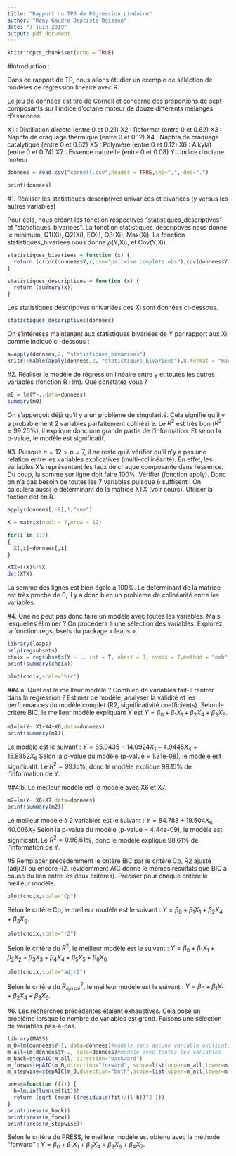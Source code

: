 ```yaml
---
title: "Rapport du TP3 de Régression Linéaire"
author: "Rémy Gaudré Baptiste Boisson"
date: "7 juin 2019"
output: pdf_document
---
```


```r
knitr::opts_chunk$set(echo = TRUE)
```

#Introduction :

Dans ce rapport de TP, nous allons étudier un exemple de séléction de modèles de régression linéaire avec R.

Le jeu de données est tiré de Cornell et concerne des proportions de sept composants sur l'indice d'octane moteur de douze différents mélanges d'essences.

X1 : Distillation directe (entre 0 et 0.21)
X2 : Reformat (entre 0 et 0.62)
X3 : Naphta de craquage thermique (entre 0 et 0.12)
X4 : Naphta de craquage catalytique (entre 0 et 0.62)
X5 : Polymère (entre 0 et 0.12)
X6 : Alkylat (entre 0 et 0.74)
X7 : Essence naturelle (entre 0 et 0.08)
Y : Indice d'octane moteur


```r
donnees = read.csv("cornell.csv",header = TRUE,sep=",", dec=".")

print(donnees)
```


#1. 
Réaliser les statistiques descriptives univariées et bivariées (y versus les autres variables)\newline

Pour cela, nous créont les fonction respectives "statistiques_descriptives" et "statistiques_bivariees". La fonction statistiques_descriptives nous donne le minimum, Q1(Xi), Q2(Xi), E(Xi), Q3(Xi), Max(Xi). La fonction statistiques_bivariees nous donne $\rho$(Y,Xi), et Cov(Y,Xi).


```r
statistiques_bivariees = function (x) {
  return (c(cor(donnees$Y,x,use="pairwise.complete.obs"),cov(donnees$Y,x,use="pairwise.complete.obs")))
}

statistiques_descriptives = function (x) {
  return (summary(x))
}
```


Les statistiques descriptives univariées des Xi sont données ci-dessous.


```r
statistiques_descriptives(donnees)

```


On s'intéresse maintenant aux statistiques bivariées de Y par rapport aux Xi comme indiqué ci-dessous :

```r
a=apply(donnees,2, "statistiques_bivariees")
knitr::kable(apply(donnees,2, "statistiques_bivariees"),8,format = "markdown",align='r')
```


#2.
Réaliser le modèle de régression linéaire entre y et toutes les autres variables (fonction R : lm).
Que constatez vous ?

```r
m0 = lm(Y~.,data=donnees)
summary(m0)
```

On s'apperçoit déjà qu'il y a un problème de singularité. Cela signifie qu'il y a probablement 2 variables parfaitement colinéaire. Le $R^2$ est très bon ($R^2 = 99.25$%), il explique donc une grande partie de l'information. Et selon la p-value, le modèle est significatif.


#3.
Puisque $n =12 > p=7$, il ne reste qu'à vérifier qu'il n'y a pas une relation entre les variables
explicatives (multi-collinéarité). En effet, les variables X's représentent les taux de chaque
composante dans l'essence. Du coup, la somme sur ligne doit faire 100%. Vérifier (fonction apply).
Donc on n'a pas besoin de toutes les 7 variables puisque 6 suffisent ! On calculera aussi le
déterminant de la matrice XTX (voir cours). Utiliser la foction det en R.
```r
apply(donnees[,-8],1,"sum")

X = matrix(ncol = 7,nrow = 12)

for(i in 1:7)
{
  X[,i]=donnees[,i]
}

XTX=t(X)%*%X
det(XTX)
```
La somme des lignes est bien égale à 100%. Le déterminant de la matrice est très proche de 0, il y a donc bien un problème de colinéarité entre les variables.

#4.
One ne peut pas donc faire un modèle avec toutes les variables. Mais lesquelles éliminer ? On
procédera à une sélection des variables. Explorez la fonction regsubsets du package « leaps ».

```r
library(leaps)
help(regsubsets)
choix = regsubsets(Y ~ ., int = T, nbest = 1, nvmax = 7,method = "exh", data = donnees)
print(summary(choix))

plot(choix,scale="bic")
```



##4.a.
Quel est le meilleur modèle ? Combien de variables fait-il rentrer dans la régression ?
Estimer ce modèle, analyser la validité et les performances du modèle complet (R2, significativité coefficients).
Selon le critère BIC, le meilleur modèle expliquant Y est $Y = \beta_0 +\beta_1 X_1 + \beta_2 X_4 + \beta_3 X_6$.

```r
m1=lm(Y~ X1+X4+X6,data=donnees)
print(summary(m1))
```
Le modèle est le suivant : $Y = 85.9435 -14.0924 X_1 -4.9445  X_4 + 15.8852 X_6$
Selon la p-value du modèle (p-value = 1.31e-08), le modèle est significatif. Le $R^2 = 99.15$%, donc le modèle explique $99.15$% de l'information de Y.  

##4.b.
Le meilleur modèle est le modèle avec X6 et X7.

```r
m2=lm(Y~ X6+X7,data=donnees)
print(summary(m2))

```

Le meilleur modèle à 2 variables est le suivant : $Y = 84.788 + 19.504 X_6 -40.006 X_7$
Selon la p-value du modèle (p-value = 4.44e-09), le modèle est significatif. Le $R^2 = 0.98.61$%, donc le modèle explique $98.61$% de l'information de Y. 

#5
Remplacer précédemment le critère BIC par le critère Cp, R2 ajusté (adjr2) ou encore R2.
(évidemment AIC donne le mêmes résultats que BIC à cause du lien entre les deux critères).
Préciser pour chaque critère le meilleur modèle. 

```r
plot(choix,scale="Cp")
```
\newline Selon le critère Cp, le meilleur modèle est le suivant : $Y = \beta_0 + \beta_1 X_1 + \beta_2 X_4+ \beta_3 X_6$.\newline


```r
plot(choix,scale="r2")
```
\newline
Selon le critère du $R^2$, le meilleur modèle est le suivant : $Y = \beta_0 + \beta_1 X_1+ \beta_2 X_2+ \beta_3 X_3 + \beta_4 X_4 + \beta_5 X_5 + \beta_6 X_6$\newline


```r
plot(choix,scale="adjr2")
```
\newline
Selon le critère du $R^2_{ajusté}$, le meilleur modèle est le suivant : $Y = \beta_0 + \beta_1 X_1+\beta_2 X_4+\beta_3 X_6$.\newline

#6.
Les recherches précédentes étaient exhaustives. Cela pose un problème lorsque le nombre de
variables est grand. Faisons une sélection de variables pas-à-pas. 

```r
library(MASS)
m_0=lm(donnees$Y~1, data=donnees)#modele sans aucune variable explicative
m_all=lm(donnees$Y~., data=donnees)#modele avec toutes les variables
m_back=stepAIC(m_all, direction="backward")
m_forw=stepAIC(m_0,direction="forward", scope=list(upper=m_all,lower=m_0))
m_stepwise=stepAIC(m_0,direction="both",scope=list(upper=m_all,lower=m_0))

```

```r
press=function (fit) {
  h=lm.influence(fit)$h
  return (sqrt (mean ((residuals(fit)/(1-h))^2 )))
}
print(press(m_back))
print(press(m_forw))
print(press(m_stepwise))
```
Selon le critère du PRESS, le meilleur modèle est obtenu avec la méthode "forward" : $Y = \beta_0 + \beta_1 X_1+\beta_2 X_4+\beta_3 X_6+\beta_4 X_7$. 
